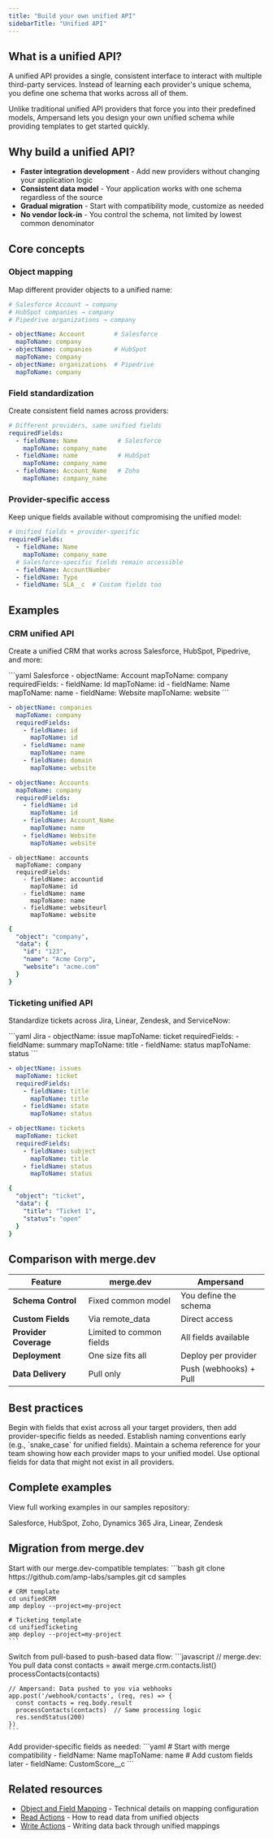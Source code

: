 ```yaml
---
title: "Build your own unified API"
sidebarTitle: "Unified API"
---
```


## What is a unified API?

A unified API provides a single, consistent interface to interact with multiple third-party services. Instead of learning each provider's unique schema, you define one schema that works across all of them.

<Note>
Unlike traditional unified API providers that force you into their predefined models, Ampersand lets you design your own unified schema while providing templates to get started quickly.
</Note>

## Why build a unified API?

- **Faster integration development** - Add new providers without changing your application logic
- **Consistent data model** - Your application works with one schema regardless of the source
- **Gradual migration** - Start with compatibility mode, customize as needed
- **No vendor lock-in** - You control the schema, not limited by lowest common denominator

## Core concepts

### Object mapping
Map different provider objects to a unified name:

```yaml
# Salesforce Account → company
# HubSpot companies → company  
# Pipedrive organizations → company

- objectName: Account        # Salesforce
  mapToName: company
- objectName: companies      # HubSpot
  mapToName: company
- objectName: organizations  # Pipedrive
  mapToName: company
```

### Field standardization
Create consistent field names across providers:

```yaml
# Different providers, same unified fields
requiredFields:
  - fieldName: Name           # Salesforce
    mapToName: company_name
  - fieldName: name           # HubSpot
    mapToName: company_name
  - fieldName: Account_Name   # Zoho
    mapToName: company_name
```

### Provider-specific access
Keep unique fields available without compromising the unified model:

```yaml
# Unified fields + provider-specific
requiredFields:
  - fieldName: Name
    mapToName: company_name
  # Salesforce-specific fields remain accessible
  - fieldName: AccountNumber
  - fieldName: Type
  - fieldName: SLA__c  # Custom fields too
```

## Examples

### CRM unified API

Create a unified CRM that works across Salesforce, HubSpot, Pipedrive, and more:

<CodeGroup>
```yaml Salesforce
- objectName: Account
  mapToName: company
  requiredFields:
    - fieldName: Id
      mapToName: id
    - fieldName: Name
      mapToName: name
    - fieldName: Website
      mapToName: website
```

```yaml HubSpot
- objectName: companies
  mapToName: company
  requiredFields:
    - fieldName: id
      mapToName: id
    - fieldName: name
      mapToName: name
    - fieldName: domain
      mapToName: website
```

```yaml Zoho CRM
- objectName: Accounts
  mapToName: company
  requiredFields:
    - fieldName: id
      mapToName: id
    - fieldName: Account_Name
      mapToName: name
    - fieldName: Website
      mapToName: website
```

```Dynamics 365
- objectName: accounts
  mapToName: company
  requiredFields:
    - fieldName: accountid
      mapToName: id
    - fieldName: name
      mapToName: name
    - fieldName: websiteurl
      mapToName: website
```

```yaml Result
{
  "object": "company",
  "data": {
    "id": "123",
    "name": "Acme Corp",
    "website": "acme.com"
  }
}
```
</CodeGroup>

### Ticketing unified API

Standardize tickets across Jira, Linear, Zendesk, and ServiceNow:

<CodeGroup>
```yaml Jira
- objectName: issue
  mapToName: ticket
  requiredFields:
    - fieldName: summary
      mapToName: title
    - fieldName: status
      mapToName: status
```

```yaml Linear
- objectName: issues
  mapToName: ticket
  requiredFields:
    - fieldName: title
      mapToName: title
    - fieldName: state
      mapToName: status
```

```yaml Zendesk
- objectName: tickets
  mapToName: ticket
  requiredFields:
    - fieldName: subject
      mapToName: title
    - fieldName: status
      mapToName: status
```

```yaml Result
{
  "object": "ticket",
  "data": {
    "title": "Ticket 1",
    "status": "open"
  }
}
```
</CodeGroup>

## Comparison with merge.dev

| Feature | merge.dev | Ampersand |
|---------|-----------|-----------|
| **Schema Control** | Fixed common model | You define the schema |
| **Custom Fields** | Via remote_data | Direct access |
| **Provider Coverage** | Limited to common fields | All fields available |
| **Deployment** | One size fits all | Deploy per provider |
| **Data Delivery** | Pull only | Push (webhooks) + Pull |

## Best practices

<AccordionGroup>
  <Accordion title="Start with core fields" defaultOpen>
    Begin with fields that exist across all your target providers, then add provider-specific fields as needed.
  </Accordion>
  
  <Accordion title="Use consistent naming">
    Establish naming conventions early (e.g., `snake_case` for unified fields).
  </Accordion>
  
  <Accordion title="Document your schema">
    Maintain a schema reference for your team showing how each provider maps to your unified model.
  </Accordion>
  
  <Accordion title="Handle missing fields gracefully">
    Use optional fields for data that might not exist in all providers.
  </Accordion>
</AccordionGroup>

## Complete examples

View full working examples in our samples repository:

<CardGroup cols={2}>
  <Card 
    title="Unified CRM" 
    href="https://github.com/amp-labs/samples/tree/main/unifiedCRM"
    icon="building"
  >
    Salesforce, HubSpot, Zoho, Dynamics 365
  </Card>
  <Card 
    title="Unified Ticketing" 
    href="https://github.com/amp-labs/samples/tree/main/unifiedTicketing"
    icon="ticket"
  >
    Jira, Linear, Zendesk
  </Card>
</CardGroup>

## Migration from merge.dev

<Steps>
  <Step title="Use compatible templates">
    Start with our merge.dev-compatible templates:
    ```bash
    git clone https://github.com/amp-labs/samples.git
    cd samples

    # CRM template
    cd unifiedCRM
    amp deploy --project=my-project
    
    # Ticketing template
    cd unifiedTicketing
    amp deploy --project=my-project
    ```
  </Step>
  
  <Step title="Update Your Code">
    Switch from pull-based to push-based data flow:
    ```javascript
    // merge.dev: You pull data
    const contacts = await merge.crm.contacts.list()
    processContacts(contacts)
    
    // Ampersand: Data pushed to you via webhooks
    app.post('/webhook/contacts', (req, res) => {
      const contacts = req.body.result
      processContacts(contacts)  // Same processing logic
      res.sendStatus(200)
    })
    ```
  </Step>
  
  <Step title="Customize gradually">
    Add provider-specific fields as needed:
    ```yaml
    # Start with merge compatibility
    - fieldName: Name
      mapToName: name
    # Add custom fields later
    - fieldName: CustomScore__c
    ```
  </Step>
</Steps>


## Related resources

- [Object and Field Mapping](/object-and-field-mapping) - Technical details on mapping configuration
- [Read Actions](/read-actions) - How to read data from unified objects
- [Write Actions](/write-actions) - Writing data back through unified mappings